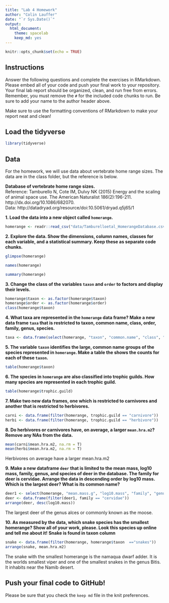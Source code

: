 ```yaml
---
title: "Lab 4 Homework"
author: "Colin Lauffer"
date: "`r Sys.Date()`"
output:
  html_document: 
    theme: spacelab
    keep_md: yes
---
```


```r
knitr::opts_chunk$set(echo = TRUE)
```

## Instructions
Answer the following questions and complete the exercises in RMarkdown. Please embed all of your code and push your final work to your repository. Your final lab report should be organized, clean, and run free from errors. Remember, you must remove the `#` for the included code chunks to run. Be sure to add your name to the author header above.  

Make sure to use the formatting conventions of RMarkdown to make your report neat and clean!  

## Load the tidyverse
```r
library(tidyverse)
```

## Data
For the homework, we will use data about vertebrate home range sizes. The data are in the class folder, but the reference is below.  

**Database of vertebrate home range sizes.**  
Reference: Tamburello N, Cote IM, Dulvy NK (2015) Energy and the scaling of animal space use. The American Naturalist 186(2):196-211. http://dx.doi.org/10.1086/682070.  
Data: http://datadryad.org/resource/doi:10.5061/dryad.q5j65/1  

**1. Load the data into a new object called `homerange`.**

```r
homerange <- readr::read_csv("data/Tamburelloetal_HomerangeDatabase.csv")
```


**2. Explore the data. Show the dimensions, column names, classes for each variable, and a statistical summary. Keep these as separate code chunks.**  

```r
glimpse(homerange)
```

```r
names(homerange)
```

```r
summary(homerange)
```


**3. Change the class of the variables `taxon` and `order` to factors and display their levels.**  

```r
homerange$taxon <- as.factor(homerange$taxon)
homerange$order <- as.factor(homerange$order)
class(homerange$taxon)
```


**4. What taxa are represented in the `homerange` data frame? Make a new data frame `taxa` that is restricted to taxon, common name, class, order, family, genus, species.**  

```r
taxa <- data.frame(select(homerange, "taxon", "common.name", "class", "order", "family", "genus", "species"))
```


**5. The variable `taxon` identifies the large, common name groups of the species represented in `homerange`. Make a table the shows the counts for each of these `taxon`.**  

```r
table(homerange$taxon)
```


**6. The species in `homerange` are also classified into trophic guilds. How many species are represented in each trophic guild.**  

```r
table(homerange$trophic.guild)
```


**7. Make two new data frames, one which is restricted to carnivores and another that is restricted to herbivores.**  

```r
carni <- data.frame(filter(homerange, trophic.guild == "carnivore"))
herbi <- data.frame(filter(homerange, trophic.guild == "herbivore"))
```


**8. Do herbivores or carnivores have, on average, a larger `mean.hra.m2`? Remove any NAs from the data.**  

```r
mean(carni$mean.hra.m2, na.rm = T)
mean(herbi$mean.hra.m2, na.rm = T)

```
Herbivores on average have a larger mean.hra.m2


**9. Make a new dataframe `deer` that is limited to the mean mass, log10 mass, family, genus, and species of deer in the database. The family for deer is cervidae. Arrange the data in descending order by log10 mass. Which is the largest deer? What is its common name?**  

```r
deer1 <- select(homerange, "mean.mass.g", "log10.mass", "family", "genus", "species")
deer <- data.frame(filter(deer1, family == "cervidae"))
arrange(deer, desc(log10.mass))
```
The largest deer of the genus alces or commonly known as the moose.

**10. As measured by the data, which snake species has the smallest homerange? Show all of your work, please. Look this species up online and tell me about it!** **Snake is found in taxon column**    

```r
snake <- data.frame(filter(homerange, homerange$taxon  =="snakes"))
arrange(snake, mean.hra.m2)
```
The snake with the smallest homerange is the namaqua dwarf adder. It is the worlds smallest viper and one of the smallest snakes in the genus Bitis. It inhabits near the Namib desert.

## Push your final code to GitHub!
Please be sure that you check the `keep md` file in the knit preferences.   
